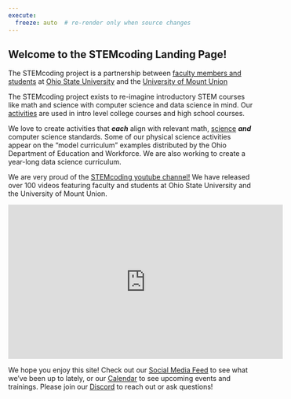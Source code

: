```yaml
---
execute:
  freeze: auto  # re-render only when source changes
---
```


## Welcome to the STEMcoding Landing Page!

The STEMcoding project is a partnership between [faculty members and students](people.qmd) at [Ohio State University](http://osu.edu) and the [University of Mount Union](http://mountunion.edu)

The STEMcoding project exists to re-imagine introductory STEM courses like math and science with computer science and data science in mind. Our [activities](activities.qmd) are used in intro level college courses and high school courses.

We love to create activities that <b>*each*</b> align with relevant math, [science](http://go.osu.edu/ngss) <b>*and*</b> computer science standards. Some of our physical science activities appear on the "model curriculum" examples distributed by the Ohio Department of Education and Workforce. We are also working to create a year-long data science curriculum.

We are very proud of the [STEMcoding youtube channel!](http://youtube.com/STEMcoding)  We have released over 100 videos featuring faculty and students at Ohio State University and the University of Mount Union.

<iframe style="display: block; margin-left: auto; margin-right: auto;"  width="560" height="315" src="https://www.youtube.com/embed/Lf16ZX0JCtQ?si=umf7qsClqwFlw3_H" title="YouTube video player" frameborder="0" allow="accelerometer; autoplay; clipboard-write; encrypted-media; gyroscope; picture-in-picture; web-share" referrerpolicy="strict-origin-when-cross-origin" allowfullscreen></iframe>

We hope you enjoy this site! Check out our [Social Media Feed](feed.qmd) to see what we've been up to lately, or our [Calendar](calendar.qmd) to see upcoming events and trainings. Please join our [Discord](https://discord.gg/bsWgqcqwCE) to reach out or ask questions!

